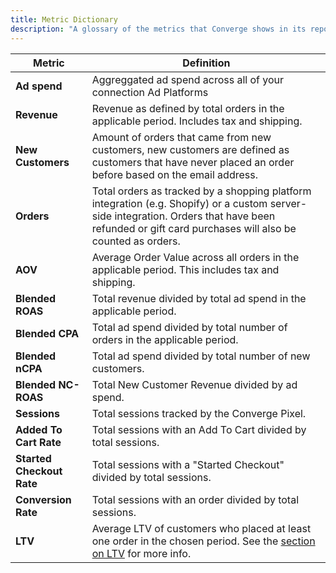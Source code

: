 ```yaml
---
title: Metric Dictionary
description: "A glossary of the metrics that Converge shows in its reports"
---
```


| Metric | Definition | 
| --- | --- |
| **Ad spend** | Aggreggated ad spend across all of your connection Ad Platforms |
| **Revenue** | Revenue as defined by total orders in the applicable period. Includes tax and shipping. | 
| **New Customers** | Amount of orders that came from new customers, new customers are defined as customers that have never placed an order before based on the email address. | 
| **Orders** | Total orders as tracked by a shopping platform integration (e.g. Shopify) or a custom server-side integration. Orders that have been refunded or gift card purchases will also be counted as orders. |
| **AOV** | Average Order Value across all orders in the applicable period. This includes tax and shipping. |
| **Blended ROAS** | Total revenue divided by total ad spend in the applicable period. |
| **Blended CPA** | Total ad spend divided by total number of orders in the applicable period. |
| **Blended nCPA** | Total ad spend divided by total number of new customers. |
| **Blended NC-ROAS** |Total New Customer Revenue divided by ad spend. | 
| **Sessions** | Total sessions tracked by the Converge Pixel. |
| **Added To Cart Rate** | Total sessions with an Add To Cart divided by total sessions. | 
| **Started Checkout Rate** | Total sessions with a "Started Checkout" divided by total sessions. | 
| **Conversion Rate** | Total sessions with an order divided by total sessions. | 
| **LTV** | Average LTV of customers who placed at least one order in the chosen period. See the [section on LTV](/attribution/channels#ltv) for more info. |

